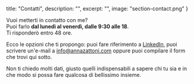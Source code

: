   title: "Contatti",
  description: "",
  excerpt: "",
  image: "section-contact.png"
}

Vuoi metterti in contatto con me?<br/> 
Puoi farlo **dal lunedì al venerdì, dalle 9:30 alle 18**.<br/>
Ti risponderò entro 48 ore.

Ecco le opzioni che ti propongo: puoi fare riferimento a [LinkedIn](https://www.linkedin.com/in/zattonianna), puoi scrivere un'e-mail a [info@annazattoni.com](mailto:info@annazattoni.com) oppure puoi compilare il form che trovi qui sotto.

Non ti chiedo molti dati, giusto quelli indispensabili a sapere chi tu sia e in che modo si possa fare qualcosa di bellissimo insieme.

<contactform />

